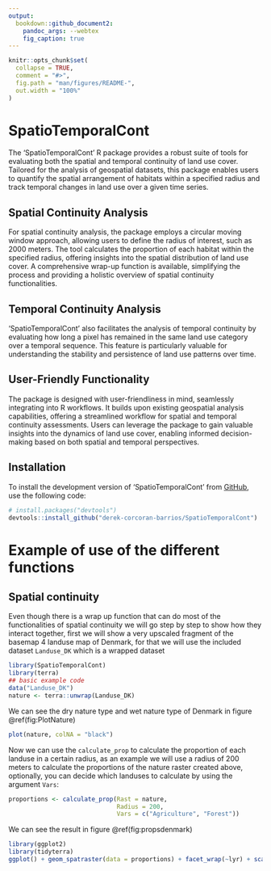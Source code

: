 ```yaml
---
output:
  bookdown::github_document2:
    pandoc_args: --webtex
    fig_caption: true
---
```


<!-- README.md is generated from README.Rmd. Please edit that file -->

```r
knitr::opts_chunk$set(
  collapse = TRUE,
  comment = "#>",
  fig.path = "man/figures/README-",
  out.width = "100%"
)
```

# SpatioTemporalCont

<!-- badges: start -->
<!-- badges: end -->

The 'SpatioTemporalCont' R package provides a robust suite of tools for evaluating both the spatial and temporal continuity of land use cover. Tailored for the analysis of geospatial datasets, this package enables users to quantify the spatial arrangement of habitats within a specified radius and track temporal changes in land use over a given time series.

## Spatial Continuity Analysis

For spatial continuity analysis, the package employs a circular moving window approach, allowing users to define the radius of interest, such as 2000 meters. The tool calculates the proportion of each habitat within the specified radius, offering insights into the spatial distribution of land use cover. A comprehensive wrap-up function is available, simplifying the process and providing a holistic overview of spatial continuity functionalities.

## Temporal Continuity Analysis

'SpatioTemporalCont' also facilitates the analysis of temporal continuity by evaluating how long a pixel has remained in the same land use category over a temporal sequence. This feature is particularly valuable for understanding the stability and persistence of land use patterns over time.

## User-Friendly Functionality

The package is designed with user-friendliness in mind, seamlessly integrating into R workflows. It builds upon existing geospatial analysis capabilities, offering a streamlined workflow for spatial and temporal continuity assessments. Users can leverage the package to gain valuable insights into the dynamics of land use cover, enabling informed decision-making based on both spatial and temporal perspectives.

## Installation

To install the development version of 'SpatioTemporalCont' from [GitHub](https://github.com/), use the following code: 

``` r
# install.packages("devtools")
devtools::install_github("derek-corcoran-barrios/SpatioTemporalCont")
```

# Example of use of the different functions

## Spatial continuity

Even though there is a wrap up function that can do most of the functionalities of spatial continuity we will go step by step to show how they interact together, first we will show a very upscaled fragment of the basemap 4 landuse map of Denmark, for that we will use the included dataset `Landuse_DK` which is a wrapped dataset

```r
library(SpatioTemporalCont)
library(terra)
## basic example code
data("Landuse_DK")
nature <- terra::unwrap(Landuse_DK)
```

We can see the dry nature type and wet nature type of Denmark in figure \@ref(fig:PlotNature)

```r
plot(nature, colNA = "black")
```


Now we can use the `calculate_prop` to calculate the proportion of each landuse in a certain radius, as an example we will use a radius of 200 meters to calculate the proportions of the nature raster created above, optionally, you can decide which landuses to calculate by using the argument `Vars`:

```r
proportions <- calculate_prop(Rast = nature, 
                              Radius = 200, 
                              Vars = c("Agriculture", "Forest"))
```

We can see the result in figure \@ref(fig:propsdenmark)

```r
library(ggplot2)
library(tidyterra)
ggplot() + geom_spatraster(data = proportions) + facet_wrap(~lyr) + scale_fill_viridis_c() + theme_void()
```

